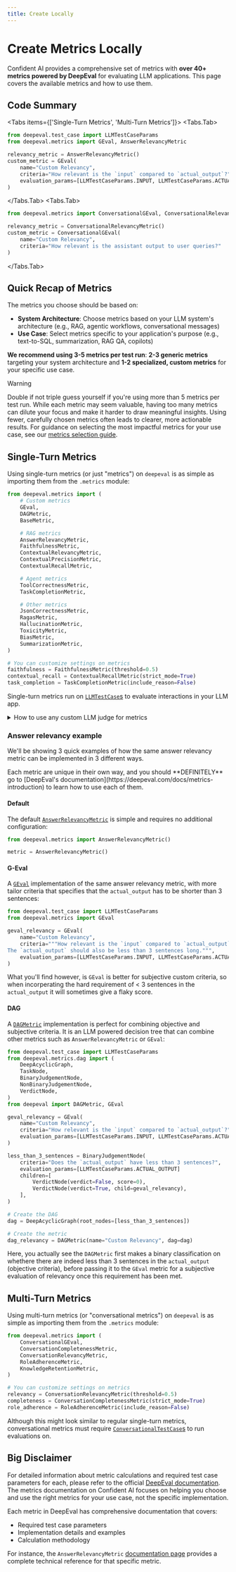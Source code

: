 ```yaml
---
title: Create Locally
---
```



# Create Metrics Locally

Confident AI provides a comprehensive set of metrics with **over 40+ metrics powered by DeepEval** for evaluating LLM applications. This page covers the available metrics and how to use them.

## Code Summary

<Tabs items={['Single-Turn Metrics', 'Multi-Turn Metrics']}>
  <Tabs.Tab>
```python filename="main.py" showLineNumbers copy
from deepeval.test_case import LLMTestCaseParams
from deepeval.metrics import GEval, AnswerRelevancyMetric

relevancy_metric = AnswerRelevancyMetric()
custom_metric = GEval(
    name="Custom Relevancy",
    criteria="How relevant is the `input` compared to `actual_output`?"
    evaluation_params=[LLMTestCaseParams.INPUT, LLMTestCaseParams.ACTUAL_OUTPUT]
)
```
  </Tabs.Tab>
  <Tabs.Tab>
```python filename="main.py" showLineNumbers copy
from deepeval.metrics import ConversationalGEval, ConversationalRelevancyMetric

relevancy_metric = ConversationalRelevancyMetric()
custom_metric = ConversationalGEval(
    name="Custom Relevancy",
    criteria="How relevant is the assistant output to user queries?"
)
```
  </Tabs.Tab>
</Tabs>

## Quick Recap of Metrics

The metrics you choose should be based on:

- **System Architecture**: Choose metrics based on your LLM system's architecture (e.g., RAG, agentic workflows, conversational messages)
- **Use Case**: Select metrics specific to your application's purpose (e.g., text-to-SQL, summarization, RAG QA, copilots)

**We recommend using 3-5 metrics per test run**: **2-3 generic metrics** targeting your system architecture and **1-2 specialized, custom metrics** for your specific use case.

> [!WARNING]
>
> Double if not triple guess yourself if you're using more than 5 metrics per test run. While each metric may seem valuable, having too many metrics can dilute your focus and make it harder to draw meaningful insights. Using fewer, carefully chosen metrics often leads to clearer, more actionable results. For guidance on selecting the most impactful metrics for your use case, see our [metrics selection guide](/concepts/metrics#choosing-the-right-metrics).

## Single-Turn Metrics

Using single-turn metrics (or just "metrics") on `deepeval` is as simple as importing them from the `.metrics` module:

```python filename="main.py" showLineNumbers copy
from deepeval.metrics import (
    # Custom metrics
    GEval,
    DAGMetric,
    BaseMetric,

    # RAG metrics
    AnswerRelevancyMetric,
    FaithfulnessMetric,
    ContextualRelevancyMetric,
    ContextualPrecisionMetric,
    ContextualRecallMetric,

    # Agent metrics
    ToolCorrectnessMetric,
    TaskCompletionMetric,

    # Other metrics
    JsonCorrectnessMetric,
    RagasMetric,
    HallucinationMetric,
    ToxicityMetric,
    BiasMetric,
    SummarizationMetric,
)

# You can customize settings on metrics
faithfulness = FaithfulnessMetric(threshold=0.5)
contextual_recall = ContextualRecallMetric(strict_mode=True)
task_completion = TaskCompletionMetric(include_reason=False)
```

Single-turn metrics run on [`LLMTestCase`s](/concepts/test-cases#llmtestcase) to evaluate interactions in your LLM app.

<details>

<summary>How to use any custom LLM judge for metrics</summary>


The `deepeval` metrics are LLM-as-a-judge metrics and although defaulted to OpenAI's `gpt-4o`, you can customize them by providing a string to specify the model you wish to use:

```python
...

faithfulness = FaithfulnessMetric(model="o1")
```

You can also use other model providers that `deepeval` has integrations with, such as:

- [Ollama](https://deepeval.com/integrations/models/ollama)
- [Azure OpenAI](https://deepeval.com/integrations/models/azure-openai)
- [Anthropic](https://deepeval.com/integrations/models/anthropic)
- [Gemini](https://deepeval.com/integrations/models/gemini)
- [Vertex AI](https://deepeval.com/integrations/models/vertex-ai)
- [vLLM](https://deepeval.com/integrations/models/vllm)
- [LMStudio](https://deepeval.com/integrations/models/lmstudio)

Lastly, you can wrap your own LLM API in `deepeval`'s `DeepEvalBaseLLM` class to use **ANY** model of your choice. [Click here](https://deepeval.com/guides/guides-using-custom-llms) to learn how.

</details>

### Answer relevancy example

We'll be showing 3 quick examples of how the same answer relevancy metric can be implemented in 3 different ways.

<Callout type="warning">
  Each metric are unique in their own way, and you should **DEFINITELY** go to
  [DeepEval's documentation](https://deepeval.com/docs/metrics-introduction) to
  learn how to use each of them.
</Callout>

#### Default

The default [`AnswerRelevancyMetric`](https://deepeval.com/docs/metrics-answer-relevancy) is simple and requires no additional configuration:

```python filename="main.py" showLineNumbers
from deepeval.metrics import AnswerRelevancyMetric()

metric = AnswerRelevancyMetric()
```

#### G-Eval

A [`GEval`](https://deepeval.com/docs/metrics-llm-evals) implementation of the same answer relevancy metric, with more tailor criteria that specifies that the `actual_output` has to be shorter than 3 sentences:

```python filename="main.py" showLineNumbers {6-7}
from deepeval.test_case import LLMTestCaseParams
from deepeval.metrics import GEval

geval_relevancy = GEval(
    name="Custom Relevancy",
    criteria="""How relevant is the `input` compared to `actual_output`?
The `actual_output` should also be less than 3 sentences long.""",
    evaluation_params=[LLMTestCaseParams.INPUT, LLMTestCaseParams.ACTUAL_OUTPUT]
)
```

What you'll find however, is `GEval` is better for subjective custom criteria, so when incorperating the hard requirement of < 3 sentences in the `actual_output` it will sometimes give a flaky score.

#### DAG

A [`DAGMetric`](https://deepeval.com/docs/metrics-dag) implementation is perfect for combining objective and subjective criteria. It is an LLM powered decision tree that can combine other metrics such as `AnswerRelevancyMetric` or `GEval`:

```python filename="main.py" showLineNumbers {11, 18, 22, 27}
from deepeval.test_case import LLMTestCaseParams
from deepeval.metrics.dag import (
    DeepAcyclicGraph,
    TaskNode,
    BinaryJudgementNode,
    NonBinaryJudgementNode,
    VerdictNode,
)
from deepeval import DAGMetric, GEval

geval_relevancy = GEval(
    name="Custom Relevancy",
    criteria="How relevant is the `input` compared to `actual_output`?"
    evaluation_params=[LLMTestCaseParams.INPUT, LLMTestCaseParams.ACTUAL_OUTPUT]
)

less_than_3_sentences = BinaryJudgementNode(
    criteria="Does the `actual_output` have less than 3 sentences?",
    evaluation_params=[LLMTestCaseParams.ACTUAL_OUTPUT]
    children=[
        VerdictNode(verdict=False, score=0),
        VerdictNode(verdict=True, child=geval_relevancy),
    ],
)

# Create the DAG
dag = DeepAcyclicGraph(root_nodes=[less_than_3_sentences])

# Create the metric
dag_relevancy = DAGMetric(name="Custom Relevancy", dag=dag)
```

Here, you actually see the `DAGMetric` first makes a binary classification on whethere there are indeed less than 3 sentences in the `actual_output` (objective criteria), before passing it to the `GEval` metric for a subjective evaluation of relevancy once this requirement has been met.

## Multi-Turn Metrics

Using multi-turn metrics (or "conversational metrics") on `deepeval` is as simple as importing them from the `.metrics` module:

```python filename="main.py" showLineNumbers copy
from deepeval.metrics import (
    ConversationalGEval,
    ConversationCompletenessMetric,
    ConversationRelevancyMetric,
    RoleAdherenceMetric,
    KnowledgeRetentionMetric,
)

# You can customize settings on metrics
relevancy = ConversationRelevancyMetric(threshold=0.5)
completeness = ConversationCompletenessMetric(strict_mode=True)
role_adherence = RoleAdherenceMetric(include_reason=False)
```

Although this might look similar to regular single-turn metrics, conversational metrics must require [`ConversationalTestCase`s](/concepts/test-cases#conversationaltestcase) to run evaluations on.

## Big Disclaimer

For detailed information about metric calculations and required test case parameters for each, please refer to the official [DeepEval documentation](https://deepeval.com/docs/metrics-introduction). The metrics documentation on Confident AI focuses on helping you choose and use the right metrics for your use case, not the specific implementation.

Each metric in DeepEval has comprehensive documentation that covers:

- Required test case parameters
- Implementation details and examples
- Calculation methodology

For instance, the `AnswerRelevancyMetric` [documentation page](https://deepeval.com/docs/metrics-answer-relevancy) provides a complete technical reference for that specific metric.
